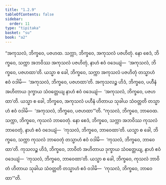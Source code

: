 ```yaml
---
title: "1.2.9"
tableOfContents: false
sidebar:
  order: 11
type: "tipitaka"
basket: "su"
book: "a2"
---
```



<DynamicBreadcrumb />

<Division number="19" book="a2">

<Paragraph number="49" book="a2">
“အကုသလံ, ဘိက္ခဝေ, ပဇဟထ. သက္ကာ, ဘိက္ခဝေ, အကုသလံ ပဇဟိတုံ. နော စေဒံ, ဘိက္ခဝေ, သက္ကာ အဘဝိဿ အကုသလံ ပဇဟိတုံ, နာဟံ ဧဝံ ဝဒေယျံ—  ‘အကုသလံ, ဘိက္ခဝေ, ပဇဟထာ’တိ. ယသ္မာ စ ခေါ, ဘိက္ခဝေ, သက္ကာ အကုသလံ ပဇဟိတုံ တသ္မာဟံ ဧဝံ ဝဒါမိ—  ‘အကုသလံ, ဘိက္ခဝေ, ပဇဟထာ’တိ. အကုသလဉ္စ ဟိဒံ, ဘိက္ခဝေ, ပဟီနံ အဟိတာယ ဒုက္ခာယ သံဝတ္တေယျ နာဟံ ဧဝံ ဝဒေယျံ—  ‘အကုသလံ, ဘိက္ခဝေ, ပဇဟထာ’တိ. ယသ္မာ စ ခေါ, ဘိက္ခဝေ, အကုသလံ ပဟီနံ ဟိတာယ သုခါယ သံဝတ္တတိ တသ္မာဟံ ဧဝံ ဝဒါမိ—  ‘အကုသလံ, ဘိက္ခဝေ, ပဇဟထာ’”တိ.
</Paragraph>

<Paragraph number="50" book="a2">
“ကုသလံ, ဘိက္ခဝေ, ဘာဝေထ. သက္ကာ, ဘိက္ခဝေ, ကုသလံ ဘာဝေတုံ. နော စေဒံ, ဘိက္ခဝေ, သက္ကာ အဘဝိဿ ကုသလံ ဘာဝေတုံ, နာဟံ ဧဝံ ဝဒေယျံ—  ‘ကုသလံ, ဘိက္ခဝေ, ဘာဝေထာ’တိ. ယသ္မာ စ ခေါ, ဘိက္ခဝေ, သက္ကာ ကုသလံ ဘာဝေတုံ တသ္မာဟံ ဧဝံ ဝဒါမိ—  ‘ကုသလံ, ဘိက္ခဝေ, ဘာဝေထာ’တိ. ကုသလဉ္စ ဟိဒံ, ဘိက္ခဝေ, ဘာဝိတံ အဟိတာယ ဒုက္ခာယ သံဝတ္တေယျ, နာဟံ ဧဝံ ဝဒေယျံ—  ‘ကုသလံ, ဘိက္ခဝေ, ဘာဝေထာ’တိ. ယသ္မာ စ ခေါ, ဘိက္ခဝေ, ကုသလံ ဘာဝိတံ ဟိတာယ သုခါယ သံဝတ္တတိ တသ္မာဟံ ဧဝံ ဝဒါမိ—  ‘ကုသလံ, ဘိက္ခဝေ, ဘာဝေထာ’”တိ.
</Paragraph>
</Division>